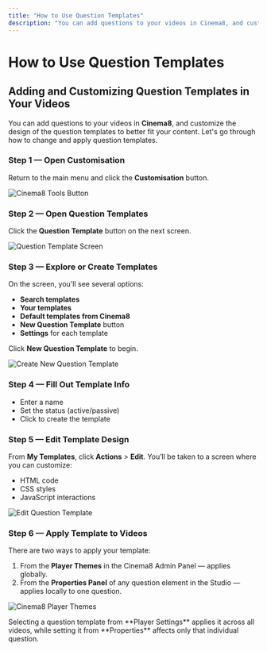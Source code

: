 ```yaml
---
title: "How to Use Question Templates"
description: "You can add questions to your videos in Cinema8, and customize the design of the question templates to better fit your content. Let's go through how to change and apply question templates."
---
```



# How to Use Question Templates

## Adding and Customizing Question Templates in Your Videos

You can add questions to your videos in **Cinema8**, and customize the design of the question templates to better fit your content. Let's go through how to change and apply question templates.

<Steps>

### Step 1 — Open Customisation
Return to the main menu and click the **Customisation** button.

![Cinema8 Tools Button](/screenshot/questions/questionTemplate1.webp)

### Step 2 — Open Question Templates
Click the **Question Template** button on the next screen.

![Question Template Screen](/screenshot/questions/questionTemplate2.webp)

### Step 3 — Explore or Create Templates
On the screen, you'll see several options:

- **Search templates**
- **Your templates**
- **Default templates from Cinema8**
- **New Question Template** button
- **Settings** for each template

Click **New Question Template** to begin.

![Create New Question Template](/screenshot/questions/questionTemplate3.webp)

### Step 4 — Fill Out Template Info
- Enter a name
- Set the status (active/passive)
- Click to create the template

### Step 5 — Edit Template Design
From **My Templates**, click **Actions** > **Edit**. You’ll be taken to a screen where you can customize:

- HTML code
- CSS styles
- JavaScript interactions

![Edit Question Template](/screenshot/questions/questionTemplate4.webp)

### Step 6 — Apply Template to Videos
There are two ways to apply your template:

1. From the **Player Themes** in the Cinema8 Admin Panel — applies globally.
2. From the **Properties Panel** of any question element in the Studio — applies locally to one question.

![Cinema8 Player Themes](/screenshot/questions/questionTemplate5.webp)

</Steps>

<Callout type="info">
Selecting a question template from **Player Settings** applies it across all videos, while setting it from **Properties** affects only that individual question.
</Callout>
